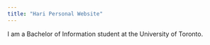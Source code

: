 ```yaml
---
title: "Hari Personal Website"
---
```


I am a Bachelor of Information student at the University of Toronto.
